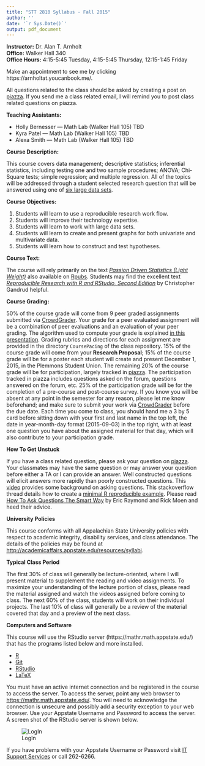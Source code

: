 ```yaml
---
title: "STT 2810 Syllabus - Fall 2015"
author: ''
date: '`r Sys.Date()`'
output: pdf_document
---
```


**Instructor:**  Dr. Alan T. Arnholt    
**Office:** Walker Hall 340      
**Office Hours:** 4:15-5:45 Tuesday, 4:15-5:45 Thursday, 12:15-1:45 Friday

Make an appointment to see me by clicking https://arnholtat.youcanbook.me/.

All questions related to the class should be asked by creating a post on [piazza](https://piazza.com/class/iaawd0uzg2193).  If you send me a class related email, I will remind you to post class related questions on piazza.


**Teaching Assistants:** 

* Holly Bernesser --- Math Lab (Walker Hall 105) TBD
* Kyra Patel --- Math Lab (Walker Hall 105) TBD
* Alexa Smith --- Math Lab (Walker Hall 105) TBD

**Course Description:**  

This course covers data management; descriptive statistics; inferential statistics, including testing one and two sample procedures; ANOVA;  Chi-Square tests; simple regression; and multiple regression.  All of the topics will be  addressed through a student selected research question that will be answered  using one of [six large data sets](https://github.com/alanarnholt/PDS/tree/master/inst/CodeBooks).

**Course Objectives:**

1.  Students will learn to use a reproducible research work flow.
2.  Students will improve their technology expertise.
3.  Students will learn to work with large data sets.
4.  Students will learn to create and present graphs for both univariate and multivariate data.
5.  Students will learn how to construct and test hypotheses.

**Course Text:**

The course will rely primarily on the text [_Passion Driven Statistics (Light Weight)_](https://github.com/alanarnholt/PDS-Book) also available on [Rpubs](http://rpubs.com/arnholt/97944). Students may find the excellent text [_Reproducible Research with R and RStudio, Second Edition_](http://christophergandrud.github.io/RepResR-RStudio/) by Christopher Gandrud helpful.

**Course Grading:**

50% of the course grade will come from 9 peer graded assignments submitted via [CrowdGrader](http://www.crowdgrader.org/). Your grade for a peer evaluated assignment will be a combination of peer evaluations and an evaluation of your peer grading. The algorithm used to compute your grade is explained [in this presentation](https://docs.google.com/viewer?a=v&pid=sites&srcid=ZGVmYXVsdGRvbWFpbnxjcm93ZGdyYWRlcm9yZ3xneDozNGIxZGI5YjRiMDIzOTU1). Grading rubrics and directions for each assignment are provided in the directory `CoursePacing` of the class repository.  15% of the course grade will come from your **Research Proposal**;  15% of the course grade will be for a poster each student will create and present December 1, 2015, in the Plemmons Student Union.  The remaining 20% of the course grade will be for participation, largely tracked in [piazza](https://piazza.com/class/iaawd0uzg2193).  The participation tracked in piazza includes questions asked on the forum, questions answered on the forum, etc.  25% of the participation grade will be for the completion of a pre-course and post-course survey.  If you know you will be absent at any point in the semester for any reason, please let me know beforehand; and make sure to submit your work via [CrowdGrader](http://www.crowdgrader.org/) before the due date.  Each time you come to class, you should hand me a 3 by 5 card before sitting down with your first and last name in the top left, the date in year-month-day format (2015-09-03) in the top right, with at least one question you have about the assigned material for that day, which will also contribute to your participation grade.       

**How To Get Unstuck**

If you have a class related question, please ask your question on [piazza](https://piazza.com/class/iaawd0uzg2193).  Your classmates may have the same question or may answer your question before either a TA or I can provide an answer.  Well constructed questions will elicit answers more rapidly than poorly constructed questions.  This [video](https://www.youtube.com/watch?v=ZFaWxxzouCY&list=PLjTlxb-wKvXNSDfcKPFH2gzHGyjpeCZmJ&index=3) provides some background on asking questions.  This stackoverflow thread details how to create a [minimal R reproducible example](http://stackoverflow.com/questions/5963269/how-to-make-a-great-r-reproducible-example/5963610#5963610). Please read [How To Ask Questions The Smart Way](http://www.catb.org/~esr/faqs/smart-questions.html) by Eric Raymond and Rick Moen and heed their advice.

**University Policies**

This course conforms with all Appalachian State University policies with respect to academic integrity, disability services, and class attendance.  The details of the policies may be found at <http://academicaffairs.appstate.edu/resources/syllabi>.

**Typical Class Period**

The first 30% of class will generally be lecture-oriented, where I will present material to supplement the reading and video assignments.  To maximize your understanding of the lecture portion of class, please read the material assigned and watch the videos assigned before coming to class.  The next 60% of the class, students will work on their individual projects. The last 10% of class will generally be a review of the material covered that day and a preview of the next class.  

**Computers and Software**

This course will use the RStudio server  (https://mathr.math.appstate.edu/) that has the programs listed below and more installed.

* [R](http://cran.r-project.org) 
* [Git](http://git-scm.com/downloads) 
* [RStudio](http://www.rstudio.com/products/rstudio/download/)
* [LaTeX](http://www.ctan.org/starter)

You must have an active internet connection and be registered in the course to access the server. To access the server, point any web browser to <https://mathr.math.appstate.edu/>.  You will need to acknowledge the connection is unsecure and possibly add a security exception to your web browser. Use your Appstate Username and Password to access the server.  A screen shot of the RStudio server is shown below.

![LogIn](RStudioLogIn.png)

If you have problems with your Appstate Username or Password visit [IT Support Services](http://support.appstate.edu/) or call 262-6266.  


